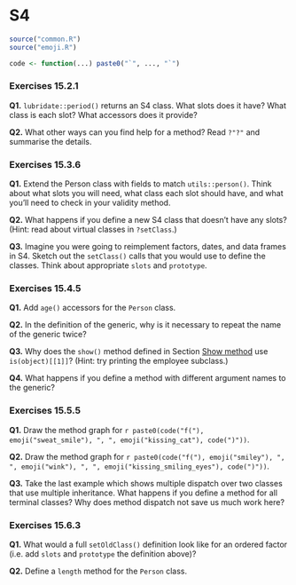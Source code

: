 # S4

```r
source("common.R")
source("emoji.R")

code <- function(...) paste0("`", ..., "`")
```

### Exercises 15.2.1

**Q1.** `lubridate::period()` returns an S4 class. What slots does it have? What class is each slot? What accessors does it provide?

**Q2.** What other ways can you find help for a method? Read `?"?"` and summarise the details.

### Exercises 15.3.6

**Q1.** Extend the Person class with fields to match `utils::person()`. Think about what slots you will need, what class each slot should have, and what you'll need to check in your validity method.

**Q2.** What happens if you define a new S4 class that doesn't have any slots? (Hint: read about virtual classes in `?setClass`.)

**Q3.** Imagine you were going to reimplement factors, dates, and data frames in S4. Sketch out the `setClass()` calls that you would use to define the classes. Think about appropriate `slots` and `prototype`.

### Exercises 15.4.5

**Q1.** Add `age()` accessors for the `Person` class.

**Q2.** In the definition of the generic, why is it necessary to repeat the name of the generic twice?

**Q3.** Why does the `show()` method defined in Section [Show method](https://adv-r.hadley.nz/s4.html#show-method) use `is(object)[[1]]`? (Hint: try printing the employee subclass.)

**Q4.** What happens if you define a method with different argument names to the generic?

### Exercises 15.5.5

**Q1.** Draw the method graph for `r paste0(code("f("), emoji("sweat_smile"), ", ", emoji("kissing_cat"), code(")"))`.

**Q2.** Draw the method graph for `r paste0(code("f("), emoji("smiley"), ", ", emoji("wink"), ", ", emoji("kissing_smiling_eyes"), code(")"))`.

**Q3.** Take the last example which shows multiple dispatch over two classes that use multiple inheritance. What happens if you define a method for all terminal classes? Why does method dispatch not save us much work here?

### Exercises 15.6.3

**Q1.** What would a full `setOldClass()` definition look like for an ordered factor (i.e. add `slots` and `prototype` the definition above)?

**Q2.** Define a `length` method for the `Person` class.
